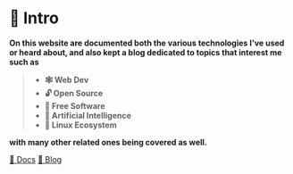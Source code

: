 # 🪩 Intro
**On this website are documented both the various technologies I've used or heard about, and also kept a blog dedicated to topics that interest me such as**

> - **🕸️ Web Dev**
> - **🔓 Open Source**
> - **🦌 Free Software**
> - **🤖 Artificial Intelligence**
> - **🐧 Linux Ecosystem**

**with many other related ones being covered as well.**

<nav class='pagination-nav docusaurus-mt-lg' aria-label='Main pages'>
  <a class='card nav-intro pagination-nav__link padding--lg text--center' href='/eldarlrd/web-dev'>📜 Docs</a>
  <a class='card nav-intro pagination-nav__link padding--lg text--center' href='/eldarlrd/blog'>💭 Blog</a>
</nav>